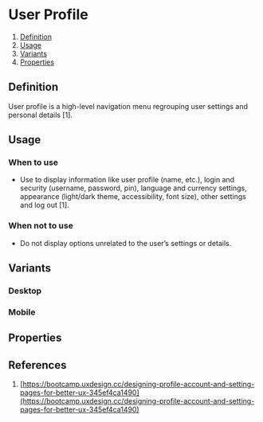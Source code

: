 
<Meta of={UserProfileStories} />

# User Profile
1. [Definition](#definition)
2. [Usage](#usage)
3. [Variants](#variants)
4. [Properties](#properties)

## Definition
User profile is a high-level navigation menu regrouping user settings and personal details [1]. 
<Canvas of={UserProfileStories.Desktop} />

## Usage
### When to use
- Use to display information like user profile (name, etc.), login and security (username, password, pin), language and currency settings, appearance (light/dark theme, accessibility, font size), other settings and log out [1]. 

### When not to use
- Do not display options unrelated to the user’s settings or details. 

## Variants
### Desktop
<Canvas of={UserProfileStories.Desktop} />

### Mobile
<Canvas of={UserProfileStories.Mobile} />

## Properties
<ArgTypes of={UserProfile} />

## References
1. [https://bootcamp.uxdesign.cc/designing-profile-account-and-setting-pages-for-better-ux-345ef4ca1490](https://bootcamp.uxdesign.cc/designing-profile-account-and-setting-pages-for-better-ux-345ef4ca1490)
